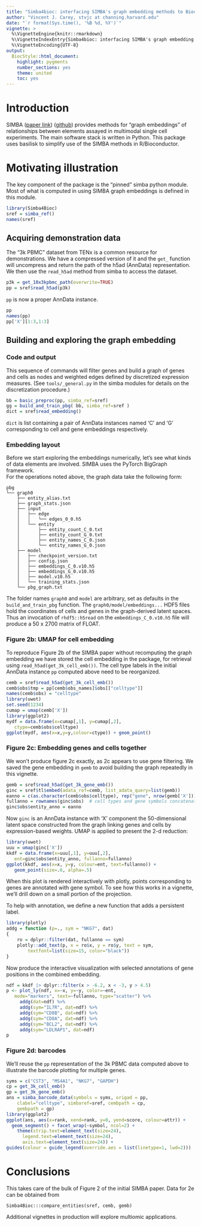 ```yaml
---
title: "Simba4bioc: interfacing SIMBA's graph embedding methods to Bioconductor"
author: "Vincent J. Carey, stvjc at channing.harvard.edu"
date: "`r format(Sys.time(), '%B %d, %Y')`"
vignette: >
  %\VignetteEngine{knitr::rmarkdown}
  %\VignetteIndexEntry{Simba4bioc: interfacing SIMBA's graph embedding methods to Bioconductor}
  %\VignetteEncoding{UTF-8}
output:
  BiocStyle::html_document:
    highlight: pygments
    number_sections: yes
    theme: united
    toc: yes
---
```


# Introduction

SIMBA ([paper link](https://www.nature.com/articles/s41592-023-01899-8)) ([github](https://github.com/pinellolab/simba)) provides methods for "graph embeddings" of relationships between
elements assayed in multimodal single cell experiments.  The main
software stack is written in Python.  This package uses basilisk
to simplify use of the SIMBA methods in R/Bioconductor.

# Motivating illustration

The key component of the package is the "pinned"
simba python module.  Most of what is computed
in using SIMBA graph embeddings is defined
in this module.

```r
library(Simba4Bioc)
sref = simba_ref()
names(sref)
```

## Acquiring demonstration data

The "3k PBMC" dataset from TENx is a common
resource for demonstrations.  We have a compressed
version of it and the `get_` function will
uncompress and return the path of the h5ad
(AnnData) representation.  We then
use the `read_h5ad` method from simba
to access the dataset.

```r
p3k = get_10x3kpbmc_path(overwrite=TRUE)
pp = sref$read_h5ad(p3k)
```
`pp` is now a proper AnnData instance.
```r
pp
names(pp)
pp['X'][1:3,1:3]
```

## Building and exploring the graph embedding

### Code and output

This sequence of commands will
filter genes and build a graph of
genes and cells as nodes and weighted edges
defined by discretized expression measures.
(See `tools/_general.py` in the simba
modules for details on the discretization
procedure.)

```r
bb = basic_preproc(pp, simba_ref=sref)
gg = build_and_train_pbg( bb, simba_ref=sref )
dict = sref$read_embedding()
```

`dict` is list containing a pair of AnnData instances named
'C' and 'G' corresponding to cell and gene embeddings
respectively.  

### Embedding layout

Before we start exploring the embeddings numerically,
let's see what kinds of data elements are involved.
SIMBA uses the PyTorch BigGraph framework.  
For the operations noted above, the graph data
take the following form:
```
pbg
└── graph0
    ├── entity_alias.txt
    ├── graph_stats.json
    ├── input
    │   ├── edge
    │   │   └── edges_0_0.h5
    │   └── entity
    │       ├── entity_count_C_0.txt
    │       ├── entity_count_G_0.txt
    │       ├── entity_names_C_0.json
    │       └── entity_names_G_0.json
    ├── model
    │   ├── checkpoint_version.txt
    │   ├── config.json
    │   ├── embeddings_C_0.v10.h5
    │   ├── embeddings_G_0.v10.h5
    │   ├── model.v10.h5
    │   └── training_stats.json
    └── pbg_graph.txt
```
The folder names `graph0` and `model` are arbitrary, set as
defaults in the `build_and_train_pbg` function.
The `graph0/model/embeddings...` HDF5 files hold
the coordinates of cells and genes in the graph-derived
latent spaces.  Thus an invocation of `rhdf5::h5read` on
the `embeddings_C_0.v10.h5` file will produce a 50 x 2700
matrix of FLOAT.

### Figure 2b: UMAP for cell embedding

To reproduce Figure 2b of the SIMBA paper
without recomputing the graph embedding
we have stored the cell embedding in the package,
for retrieval using `read_h5ad(get_3k_cell_emb())`.
The cell type labels in the initial AnnData instance `pp`
computed above need to be reorganized.

```r
cemb = sref$read_h5ad(get_3k_cell_emb())
cemb$obs$tmp = pp[cemb$obs_names]$obs[["celltype"]]
names(cemb$obs) = "celltype"
library(uwot)
set.seed(1234)
cumap = umap(cemb['X'])
library(ggplot2)
mydf = data.frame(x=cumap[,1], y=cumap[,2], 
   ctype=cemb$obs$celltype)
ggplot(mydf, aes(x=x,y=y,colour=ctype)) + geom_point()
```

### Figure 2c: Embedding genes and cells together

We won't produce figure 2c exactly, as 2c appears
to use gene filtering.  We saved the gene
embedding in `gemb` to avoid building the
graph repeatedly in this vignette.

```r
gemb = sref$read_h5ad(get_3k_gene_emb())
ginc = sref$tl$embed(adata_ref=cemb, list_adata_query=list(gemb))
eanno = c(as.character(cemb$obs$celltype), rep("gene", nrow(gemb['X'])))
fullanno = rownames(ginc$obs)  # cell types and gene symbols concatenated
ginc$obs$entity_anno = eanno
```

Now `ginc` is an AnnData instance with 'X' component the
50-dimensional latent space constructed from the graph
linking genes and cells by expression-based weights.
UMAP is applied to present the 2-d reduction:

```r
library(uwot)
uuu = umap(ginc['X'])
kkdf = data.frame(x=uuu[,1], y=uuu[,2], 
   ent=ginc$obs$entity_anno, fullanno=fullanno)
ggplot(kkdf, aes(x=x, y=y, colour=ent, text=fullanno)) + 
   geom_point(size=.6, alpha=.5)
```

When this plot is rendered interactively with plotly, points
corresponding to genes are annotated with gene symbol.
To see how this works in a vignette, we'll drill
down on a small portion of the projection.

To help with annotation, we define a new function
that adds a persistent label.
```r
library(plotly)
addg = function (p=., sym = "NKG7", dat) 
{
    ro = dplyr::filter(dat, fullanno == sym)
    plotly::add_text(p, x = ro$x, y = ro$y, text = sym, 
        textfont=list(size=15, color="black"))
}
```

Now produce the interactive visualization with selected
annotations of gene positions in the combined embedding.

```r
ndf = kkdf |> dplyr::filter(x > -6.2, x < -3, y > 4.5)
p <- plot_ly(ndf, x=~x, y=~y, color=~ent,
   mode="markers", text=~fullanno, type="scatter") %>% 
     addg(dat=ndf) %>% 
     addg(sym="IL7R", dat=ndf) %>%
     addg(sym="CD8B", dat=ndf) %>%
     addg(sym="CD8A", dat=ndf) %>%
     addg(sym="BCL2", dat=ndf) %>%
     addg(sym="LDLRAP1", dat=ndf)
p
```

### Figure 2d: barcodes

We'll reuse the `pp` representation of the 3k PBMC
data computed above to illustrate the barcode
plotting for multiple genes.

```r
syms = c("CST3", "MS4A1", "NKG7", "GAPDH")
cp = get_3k_cell_emb()
gp = get_3k_gene_emb()
ans = simba_barcode_data(symbols = syms, origad = pp,
    clabel="celltype", simbaref=sref, cembpath = cp,
    gembpath = gp)
library(ggplot2)
ggplot(ans, aes(x=rank, xend=rank, y=0, yend=score, colour=attr)) +
  geom_segment() + facet_wrap(~symbol, ncol=2) + 
    theme(strip.text=element_text(size=24), 
      legend.text=element_text(size=24), 
      axis.text=element_text(size=24)) +
guides(colour = guide_legend(override.aes = list(linetype=1, lwd=2)))
```

# Conclusions

This takes care of the bulk of Figure 2 of the initial SIMBA
paper. Data for 2e can be obtained from 
```
Simba4Bioc:::compare_entities(sref, cemb, gemb)
```

Additional vignettes in production will explore multiomic applications.
